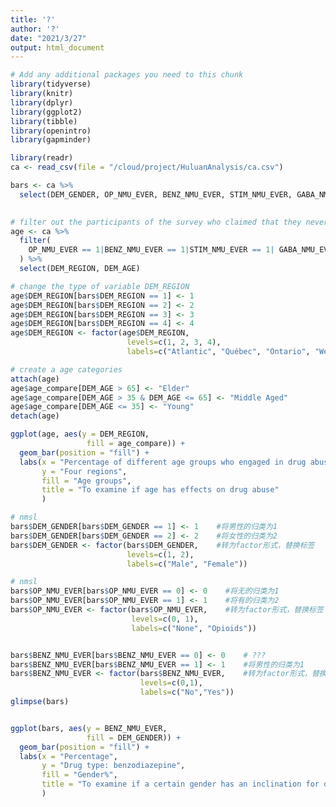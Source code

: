 ```yaml
---
title: '?'
author: '?'
date: "2021/3/27"
output: html_document
---
```

```r
# Add any additional packages you need to this chunk
library(tidyverse)
library(knitr)
library(dplyr)
library(ggplot2)
library(tibble)
library(openintro)
library(gapminder)

```

```r
library(readr)
ca <- read_csv(file = "/cloud/project/HuluanAnalysis/ca.csv")
```

```r
bars <- ca %>%
  select(DEM_GENDER, OP_NMU_EVER, BENZ_NMU_EVER, STIM_NMU_EVER, GABA_NMU_EVER, ILL_USE, DAST_CAT)
  
```





```r

# filter out the participants of the survey who claimed that they never engaged in durg abuse (five types of drug included)
age <- ca %>%
  filter(
    OP_NMU_EVER == 1|BENZ_NMU_EVER == 1|STIM_NMU_EVER == 1| GABA_NMU_EVER == 1|ILL_USE == 1
  ) %>%
  select(DEM_REGION, DEM_AGE) 

# change the type of variable DEM_REGION
age$DEM_REGION[bars$DEM_REGION == 1] <- 1    
age$DEM_REGION[bars$DEM_REGION == 2] <- 2 
age$DEM_REGION[bars$DEM_REGION == 3] <- 3    
age$DEM_REGION[bars$DEM_REGION == 4] <- 4
age$DEM_REGION <- factor(age$DEM_REGION,    
                          levels=c(1, 2, 3, 4),
                          labels=c("Atlantic", "Québec", "Ontario", "West"))

# create a age categories
attach(age)
age$age_compare[DEM_AGE > 65] <- "Elder"
age$age_compare[DEM_AGE > 35 & DEM_AGE <= 65] <- "Middle Aged"
age$age_compare[DEM_AGE <= 35] <- "Young"
detach(age)

ggplot(age, aes(y = DEM_REGION,
                 fill = age_compare)) +
  geom_bar(position = "fill") +
  labs(x = "Percentage of different age groups who engaged in drug abuse",
       y = "Four regions",
       fill = "Age groups",
       title = "To examine if age has effects on drug abuse"
       )  
```




```r
# nmsl
bars$DEM_GENDER[bars$DEM_GENDER == 1] <- 1    #将男性的归类为1
bars$DEM_GENDER[bars$DEM_GENDER == 2] <- 2    #将女性的归类为2
bars$DEM_GENDER <- factor(bars$DEM_GENDER,    #转为factor形式，替换标签
                          levels=c(1, 2),
                          labels=c("Male", "Female"))

# nmsl
bars$OP_NMU_EVER[bars$OP_NMU_EVER == 0] <- 0    #将无的归类为1
bars$OP_NMU_EVER[bars$OP_NMU_EVER == 1] <- 1    #将有的归类为2
bars$OP_NMU_EVER <- factor(bars$OP_NMU_EVER,    #转为factor形式，替换标签
                           levels=c(0, 1),
                           labels=c("None", "Opioids"))


bars$BENZ_NMU_EVER[bars$BENZ_NMU_EVER == 0] <- 0    # ???
bars$BENZ_NMU_EVER[bars$BENZ_NMU_EVER == 1] <- 1    #将男性的归类为1
bars$BENZ_NMU_EVER <- factor(bars$BENZ_NMU_EVER,    #转为factor形式，替换标签
                             levels=c(0,1),
                             labels=c("No","Yes"))
glimpse(bars)


ggplot(bars, aes(y = BENZ_NMU_EVER,
                 fill = DEM_GENDER)) +
  geom_bar(position = "fill") +
  labs(x = "Percentage",
       y = "Drug type: benzodiazepine",
       fill = "Gender%",
       title = "To examine if a certain gender has an inclination for drug abuse"
       )
```

